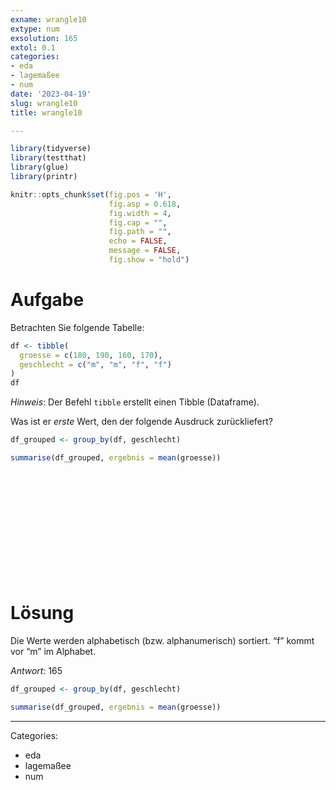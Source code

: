 ```yaml
---
exname: wrangle10
extype: num
exsolution: 165
extol: 0.1
categories:
- eda
- lagemaßee
- num
date: '2023-04-19'
slug: wrangle10
title: wrangle10

---
```





```r
library(tidyverse)
library(testthat)
library(glue)
library(printr)
```


```r
knitr::opts_chunk$set(fig.pos = 'H',
                      fig.asp = 0.618,
                      fig.width = 4,
                      fig.cap = "", 
                      fig.path = "",
                      echo = FALSE,
                      message = FALSE,
                      fig.show = "hold")
```






# Aufgabe

Betrachten Sie folgende Tabelle:

```r
df <- tibble(
  groesse = c(180, 190, 160, 170),
  geschlecht = c("m", "m", "f", "f")
)
df
```

*Hinweis*: Der Befehl `tibble` erstellt einen Tibble (Dataframe).

Was ist er *erste* Wert, den der folgende Ausdruck zurückliefert?

```r
df_grouped <- group_by(df, geschlecht)

summarise(df_grouped, ergebnis = mean(groesse))

```






</br>
</br>
</br>
</br>
</br>
</br>
</br>
</br>
</br>
</br>

# Lösung

Die Werte werden alphabetisch (bzw. alphanumerisch) sortiert. "f" kommt vor "m" im Alphabet.

*Antwort*: 165

```r
df_grouped <- group_by(df, geschlecht)

summarise(df_grouped, ergebnis = mean(groesse))

```






---

Categories: 

- eda
- lagemaßee
- num

